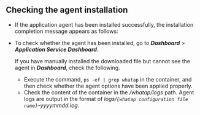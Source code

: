 ## Checking the agent installation

-   If the application agent has been installed successfully, the installation completion message appears as follows:

    <ImgLang img='k8s-app-agent-install-check.png' desc='Checking the Kubernetes agent installation' />

-   To check whether the agent has been installed, go to **_Dashboard_** > **_Application Service Dashboard_**.

    If you have manually installed the downloaded file but cannot see the agent in **_Dashboard_**, check the following.

    -   Execute the command, `ps -ef | grep whatap` in the container, and then check whether the agent options have been applied properly.
    -   Check the content of the container in the _/whatap/logs_ path. Agent logs are output in the format of _logs/`{whatap configuration file name}`-yyyymmdd.log_.
